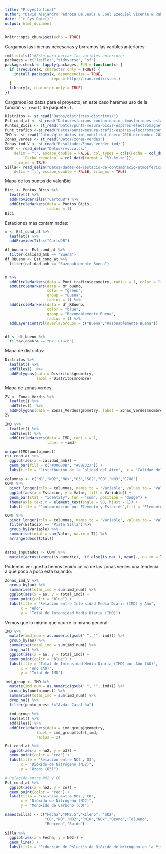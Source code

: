 ```yaml
---
title: "Proyecto final"
author: "David Alejandro Pedroza De Jesús & Joel Ezequiel Vicente & Ruben Peña Sanchez"
date: "`r Sys.Date()`"
output: html_document
---
```


```r
knitr::opts_chunk$set(echo = TRUE)
```


Cargamos las librerias necesarias y borramos las varibles anteriores:

```r
rm(list=ls())#Esto para borrar las varibles anteriores
packages = c("leaflet","tidyverse", "sf")
package.check <- lapply(packages, FUN = function(x) {
  if (!require(x, character.only = TRUE)) {
    install.packages(x, dependencies = TRUE,
                     repos='http://cran.rediris.es')
  }
  library(x, character.only = TRUE)
})
```

Cargamos los datos para el proyecto, en este caso haremos uso de la función `st_read()` de paquete `sf`.

```r
Distritos <- st_read("Datos/districtes-distritos/") 
Est_cond_at <- st_read("Datos/estacions-contaminacio-atmosferiques-estaciones-contaminacion-atmosfericas/")
Puntos_Bicis <- st_read("Datos/punts-mesura-bicis-espires-electromagnetiques-puntos-medida-bicis-espiras-electr/")
Punt_trafico <-st_read("Datos/punts-mesura-trafic-espires-electromagnetiques-puntos-medida-trafico-espiras-ele")
IMD <- st_read("Datos/qlik_datos_imd_mobilitat_enero_2016-diciembre-2022_coord")
Zonas_Verdes <- st_read("Datos/zonas-verdes")
Zonas_imd_V <- st_read("Resultados/Zonas_verder_imd/")
CONT <- read_delim("Datos/rvvcca.csv", 
    delim = ";", escape_double = FALSE, col_types = cols(Fecha = col_date(format = "%Y-%m-%d"), 
        `Fecha creacion` = col_date(format = "%Y-%m-%d")), 
    trim_ws = TRUE)
Silla<- read_delim("Datos/dades-de-lestacio-de-contaminacio-atmosferica-de-pista-de-silla-4a.csv", 
    delim = ";", escape_double = FALSE, trim_ws = TRUE)
```

Mapa de los puntos de valenBici

```r
Bici <- Puntos_Bicis %>%
  leaflet() %>%
  addProviderTiles("CartoDB") %>%
  addCircleMarkers(data = Puntos_Bicis,
                   radius = 1)
Bici
```

Estaciones más contaminadas:

```r

m <- Est_cond_at %>%
  leaflet() %>%  
  addProviderTiles("CartoDB") 

df_bueno <- Est_cond_at %>%
  filter(calidad_amb == "Buena")
df_RBueno <- Est_cond_at %>%
  filter(calidad_amb == "Razonablemente Buena")


m %>%
  addCircleMarkers(data = Punt_trafico$geometry, radius = 1, color = "red") %>%
  addCircleMarkers(data = df_bueno,
                   color = "green",
                   group = "Buena",
                   radius = 1) %>%
  addCircleMarkers(data = df_RBueno,
                   color = "blue",
                   group = "Razonablemente Buena",
                   radius = 1) %>%
  addLayersControl(overlayGroups = c("Buena","Razonablemente Buena"))
  

```
```r
df <- df_bueno %>%
  filter(nombre == "Dr. Lluch") 
```

Mapa de districtos: 

```r
Distritos %>%
  leaflet() %>%
  addTiles()  %>%  
  addPolygons(data = Distritos$geometry, 
              label = Distritos$nombre)
```

Mapa de zonas verdes:

```r
ZV <- Zonas_Verdes %>%
  leaflet() %>%
  addTiles()  %>%  
  addPolygons(data = Zonas_Verdes$geometry, label = Zonas_Verdes$nombre)
ZV
```


```r
IMD %>%
  leaflet() %>% 
  addTiles() %>%
  addCircleMarkers(data = IMD, radius = 1, 
                   label = ~imd)
```

```r
unique(IMD$punto_muest)
Est_cond_at %>% 
  ggplot(aes(x = calidad_amb)) +
  geom_bar(fill = c("#00008B", "#8B2323")) +
  labs(title = "Distribución de la Calidad del Aire",  x = "Calidad del Aire", y = "Numero de Estaciones ") 
```


```r
columnas <- c("NO","NO2","NOx","O3","SO2","CO","NH3","C7H8")
CONT %>%
  pivot_longer(cols = columnas, names_to = "Variable", values_to = "Valor" ) %>%
  ggplot(aes(x = Estacion, y = Valor, fill = Variable)) +
  geom_bar(stat = "identity", fun = "sum", position = "dodge") +
  theme(axis.text.x = element_text(angle = 90, hjust = 1)) +
  labs(title = "Contaminación por Elemento y Estación",fill = "Elemento")
```

```r
CONT %>%
  pivot_longer(cols = columnas, names_to = "Variable", values_to = "Valor" ) %>% 
  filter(Estacion == "Pista Silla") %>%
  group_by(Variable) %>%
  summarise(total = sum(Valor, na.rm = T)) %>%
  arrange(desc(total))
  
```

```r
datos_inputados <- CONT %>%
  mutate(across(where(is.numeric), ~if_else(is.na(.), mean(., na.rm = TRUE), .)))

```

Podemos ver que ha hemos tenido cerca de las zonas verdes una tendecia a que poco a poco esta bajando:

```r


Zonas_imd_V %>%
  group_by(ao) %>%
  summarise(total_imd = sum(imd_num)) %>%
  ggplot(aes(x = ao, y = total_imd)) +
  geom_point(color = "blue") +
  labs(title = "Relación entre Intensidad Media Diaria (IMD) y Año",
       x = "Año",
       y = "Total de Intensidad Media Diaria (IMD)")

```
Vemos que lo mismo que ocurre lo mismo general:
```r


IMD %>%
  mutate(imd_num = as.numeric(gsub(" ", "", imd))) %>%
  group_by(ao) %>%
  summarise(total_imd = sum(imd_num)) %>%
  drop_na() %>%
  ggplot(aes(x = ao, y = total_imd)) +
  geom_point(color = "blue") +
  labs(title = "Total de Intensidad Media Diaria (IMD) por Año (AO)",
       x = "Año (AO)",
       y = "Total de IMD") 

```


```r
imd_group <- IMD %>%
  mutate(imd_num = as.numeric(gsub(" ", "", imd))) %>%
  group_by(punto_muest) %>%
  summarise(total_imd = sum(imd_num)) %>%
  drop_na() %>%
  filter(punto_muest !="Avda. Cataluña")
  
  imd_group %>%
  leaflet() %>% 
  addTiles() %>%
  addCircleMarkers(data = imd_group$geometry, 
              label = imd_group$total_imd, 
              radius = 2)

```



```r
Est_cond_at %>%
  ggplot(aes(x = no2, y = o3)) +
  geom_point(color = "red") +
  labs(title = "Relación entre NO2 y O3",
       x = "Dióxido de Nitrógeno (NO2)",
       y = "Ozono (O3)")

# Relación entre NO2 y CO
Est_cond_at %>%
  ggplot(aes(x = no2, y = co)) +
  geom_point(color = "red") +
  labs(title = "Relación entre NO2 y CO",
       x = "Dióxido de Nitrógeno (NO2)",
       y = "Monóxido de Carbono (CO)")


```

```r
names(Silla) <- c("Fecha","PM2.5","Xileno", "SO2",
                  "CO","NO","NO2","PM10","NOx","Ozono","Tolueno", 
                  "Benceno","Ruido")
 
Silla %>%
  ggplot(aes(x = Fecha, y = NO2)) +
  geom_line() +
  labs(title = "Reducción de Polución de Dióxido de Nitrógeno en la Pista Silla esta decada",y = "Dióxido de Nitrógeno (NO2)")

```










